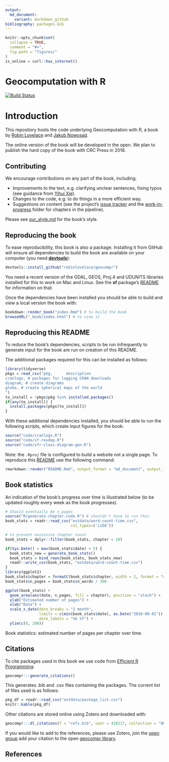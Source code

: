 ```yaml
---
output:
  md_document:
    variant: markdown_github
bibliography: packages.bib
---
```


<!-- README.md is generated from README.Rmd. Please edit that file - rmarkdown::render('README.Rmd', output_format = 'md_document', output_file = 'README.md') -->

```r
knitr::opts_chunk$set(
  collapse = TRUE,
  comment = "#>",
  fig.path = "figures/"
)
is_online = curl::has_internet()
```

# Geocomputation with R  

[![Build Status](https://travis-ci.org/Robinlovelace/geocompr.svg?branch=master)](https://travis-ci.org/Robinlovelace/geocompr)

# Introduction

This repository hosts the code underlying Geocomputation with R, a book by [Robin Lovelace](http://robinlovelace.net/) and [Jakub Nowosad](https://nowosad.github.io/).

The online version of the book will be developed in the open.
We plan to publish the hard copy of the book with CRC Press in 2018.

## Contributing

We encourage contributions on any part of the book, including:

- Improvements to the text, e.g. clarifying unclear sentences, fixing typos (see guidance from [Yihui Xie](https://yihui.name/en/2013/06/fix-typo-in-documentation/)).
- Changes to the code, e.g. to do things in a more efficient way.
- Suggestions on content (see the project's [issue tracker](https://github.com/Robinlovelace/geocompr/issues) and the [work-in-progress](https://github.com/Robinlovelace/geocompr/tree/master/work-in-progress) folder for chapters in the pipeline).

Please see [our_style.md](https://github.com/Robinlovelace/geocompr/blob/master/our_style.md) for the book's style.

## Reproducing the book

To ease reproducibility, this book is also a package. Installing it from GitHub will ensure all dependencies
to build the book are available on your computer (you need [**devtools**](https://github.com/hadley/devtools)):

```r
devtools::install_github("robinlovelace/geocompr")
```

You need a recent version of the GDAL, GEOS, Proj.4 and UDUNITS libraries installed for this to work on Mac and Linux. See the **sf** package's [README](https://github.com/edzer/sfr) for information on that.

Once the dependencies have been installed you should be able to build and view a local version the book with:

```r
bookdown::render_book("index.Rmd") # to build the book
browseURL("_book/index.html") # to view it
```

## Reproducing this README

To reduce the book's dependencies, scripts to be run infrequently to generate input for the book are run on creation of this README.

The additional packages required for this can be installed as follows:

```r
library(tidyverse)
pkgs = read_csv("pkg,      description
cranlogs, # packages for logging CRAN downloads
diagram, # create diagrams
globe, # create spherical maps of the world
")
to_install = !pkgs$pkg %in% installed.packages()
if(any(to_install)) {
  install.packages(pkgs[to_install])
}
```

With these additional dependencies installed, you should be able to run the following scripts, which create input figures for the book:

```r
source("code/cranlogs.R")
source("code/sf-revdep.R")
source("code/sfr-class-diagram-gen.R")
```

Note: the `.Rproj` file is configured to build a website not a single page.
To reproduce this [README](https://github.com/Robinlovelace/geocompr/blob/master/README.Rmd) use the following command:

```r
rmarkdown::render("README.Rmd", output_format = "md_document", output_file = "README.md")
```

## Book statistics

An indication of the book's progress over time is illustrated below (to be updated roughly every week as the book progresses).

```r
# Should eventually be n_pages
source("R/generate-chapter-code.R") # shouldn't have to run this
book_stats = readr::read_csv("extdata/word-count-time.csv",
                             col_types=('iiDd'))

# to prevent excessive chapter count
book_stats = dplyr::filter(book_stats, chapter < 10) 

if(Sys.Date() > max(book_stats$date) + 5) {
  book_stats_new = generate_book_stats()
  book_stats = bind_rows(book_stats, book_stats_new)
  readr::write_csv(book_stats, "extdata/word-count-time.csv")
}
library(ggplot2)
book_stats$chapter = formatC(book_stats$chapter, width = 2, format = "d", flag = "0")
book_stats$n_pages = book_stats$n_words / 300
```

```r
ggplot(book_stats) +
  geom_area(aes(date, n_pages, fill = chapter), position = "stack") +
  ylab("Estimated number of pages") +
  xlab("Date") + 
  scale_x_date(date_breaks = "2 month",
               limits = c(min(book_stats$date), as.Date("2018-08-01")),
               date_labels = "%b %Y") +
  ylim(c(0, 200))
```

Book statistics: estimated number of pages per chapter over time.

## Citations

To cite packages used in this book we use code from [Efficient R Programming](https://csgillespie.github.io/efficientR/):

```r
geocompr:::generate_citations()
```

This generates .bib and .csv files containing the packages.
The current list of files used is as follows:

```r
pkg_df = readr::read_csv("extdata/package_list.csv")
knitr::kable(pkg_df)
```

Other citations are stored online using Zotero and downloaded with:

```r
geocompr:::dl_citations(f = "refs.bib", user = 418217, collection = "9K6FRP6N")
```

If you would like to add to the references, please use Zotero, join the [open group](https://www.zotero.org/groups/418217/energy-and-transport) add your citation to the open [geocompr library](https://www.zotero.org/groups/418217/energy-and-transport/items/collectionKey/9K6FRP6N).

## References
